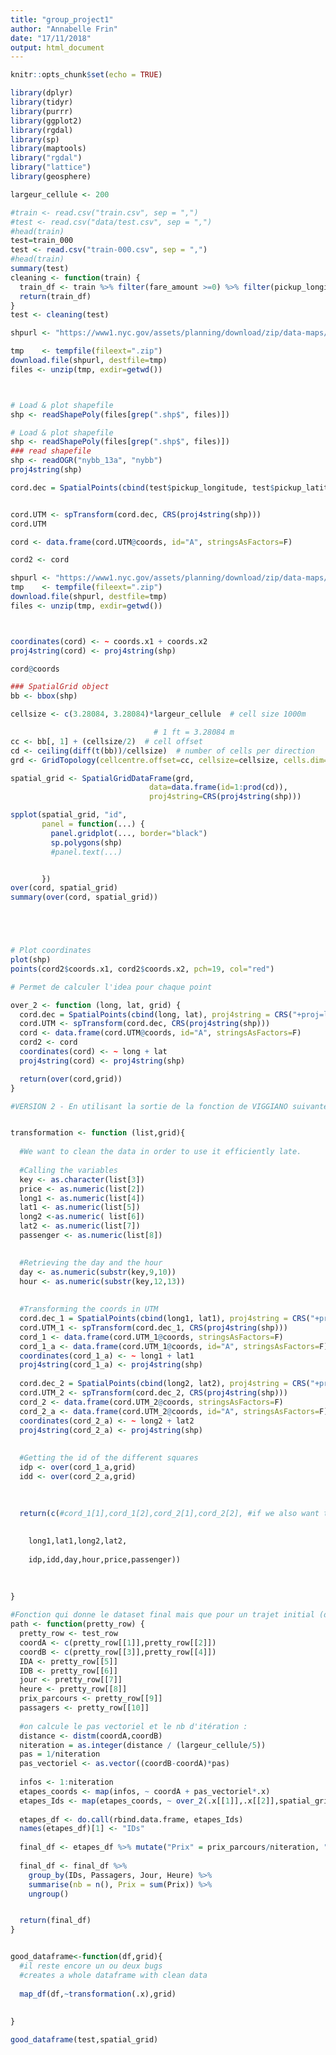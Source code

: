 ```yaml
---
title: "group_project1"
author: "Annabelle Frin"
date: "17/11/2018"
output: html_document
---
```


```r
knitr::opts_chunk$set(echo = TRUE)
```




```r
library(dplyr)
library(tidyr)
library(purrr)
library(ggplot2)
library(rgdal)
library(sp)
library(maptools)
library("rgdal")
library("lattice")
library(geosphere)

largeur_cellule <- 200

```


```r
#train <- read.csv("train.csv", sep = ",")
#test <- read.csv("data/test.csv", sep = ",")
#head(train)
test=train_000
test <- read.csv("train-000.csv", sep = ",")
#head(train)
summary(test)
cleaning <- function(train) {
  train_df <- train %>% filter(fare_amount >=0) %>% filter(pickup_longitude > -100, pickup_longitude < -50, pickup_latitude > 20, pickup_latitude < 60, dropoff_longitude > -100, dropoff_longitude < -50, dropoff_latitude > 20, dropoff_latitude < 60)
  return(train_df)
}
test <- cleaning(test)
```

```r



shpurl <- "https://www1.nyc.gov/assets/planning/download/zip/data-maps/open-data/nybb_13a.zip"

tmp    <- tempfile(fileext=".zip")
download.file(shpurl, destfile=tmp)
files <- unzip(tmp, exdir=getwd())



# Load & plot shapefile
shp <- readShapePoly(files[grep(".shp$", files)])

# Load & plot shapefile
shp <- readShapePoly(files[grep(".shp$", files)])
### read shapefile
shp <- readOGR("nybb_13a", "nybb")
proj4string(shp) 

cord.dec = SpatialPoints(cbind(test$pickup_longitude, test$pickup_latitude), proj4string = CRS("+proj=longlat"))


cord.UTM <- spTransform(cord.dec, CRS(proj4string(shp)))
cord.UTM

cord <- data.frame(cord.UTM@coords, id="A", stringsAsFactors=F)

cord2 <- cord

shpurl <- "https://www1.nyc.gov/assets/planning/download/zip/data-maps/open-data/nybb_13a.zip"
tmp    <- tempfile(fileext=".zip")
download.file(shpurl, destfile=tmp)
files <- unzip(tmp, exdir=getwd())



coordinates(cord) <- ~ coords.x1 + coords.x2
proj4string(cord) <- proj4string(shp)

cord@coords

### SpatialGrid object
bb <- bbox(shp)

cellsize <- c(3.28084, 3.28084)*largeur_cellule  # cell size 1000m

                                # 1 ft = 3.28084 m
cc <- bb[, 1] + (cellsize/2)  # cell offset
cd <- ceiling(diff(t(bb))/cellsize)  # number of cells per direction
grd <- GridTopology(cellcentre.offset=cc, cellsize=cellsize, cells.dim=cd)

spatial_grid <- SpatialGridDataFrame(grd,
                               data=data.frame(id=1:prod(cd)),
                               proj4string=CRS(proj4string(shp)))   

spplot(spatial_grid, "id",
       panel = function(...) {
         panel.gridplot(..., border="black")
         sp.polygons(shp)
         #panel.text(...)


       })
over(cord, spatial_grid)
summary(over(cord, spatial_grid))





# Plot coordinates
plot(shp)
points(cord2$coords.x1, cord2$coords.x2, pch=19, col="red")
```

```r
# Permet de calculer l'idea pour chaque point 

over_2 <- function (long, lat, grid) {
  cord.dec = SpatialPoints(cbind(long, lat), proj4string = CRS("+proj=longlat"))
  cord.UTM <- spTransform(cord.dec, CRS(proj4string(shp)))
  cord <- data.frame(cord.UTM@coords, id="A", stringsAsFactors=F)
  cord2 <- cord
  coordinates(cord) <- ~ long + lat
  proj4string(cord) <- proj4string(shp)

  return(over(cord,grid))
}


```


```r


#VERSION 2 - En utilisant la sortie de la fonction de VIGGIANO suivante :


transformation <- function (list,grid){
  
  #We want to clean the data in order to use it efficiently late. 
  
  #Calling the variables
  key <- as.character(list[3])
  price <- as.numeric(list[2])
  long1 <- as.numeric(list[4])
  lat1 <- as.numeric(list[5])
  long2 <-as.numeric( list[6])
  lat2 <- as.numeric(list[7])
  passenger <- as.numeric(list[8])
  

  #Retrieving the day and the hour
  day <- as.numeric(substr(key,9,10))
  hour <- as.numeric(substr(key,12,13))
  
  
  #Transforming the coords in UTM
  cord.dec_1 = SpatialPoints(cbind(long1, lat1), proj4string = CRS("+proj=longlat"))
  cord.UTM_1 <- spTransform(cord.dec_1, CRS(proj4string(shp)))
  cord_1 <- data.frame(cord.UTM_1@coords, stringsAsFactors=F)
  cord_1_a <- data.frame(cord.UTM_1@coords, id="A", stringsAsFactors=F)
  coordinates(cord_1_a) <- ~ long1 + lat1
  proj4string(cord_1_a) <- proj4string(shp)
  
  cord.dec_2 = SpatialPoints(cbind(long2, lat2), proj4string = CRS("+proj=longlat"))
  cord.UTM_2 <- spTransform(cord.dec_2, CRS(proj4string(shp)))
  cord_2 <- data.frame(cord.UTM_2@coords, stringsAsFactors=F)
  cord_2_a <- data.frame(cord.UTM_2@coords, id="A", stringsAsFactors=F)
  coordinates(cord_2_a) <- ~ long2 + lat2
  proj4string(cord_2_a) <- proj4string(shp)
  
  
  #Getting the id of the different squares
  idp <- over(cord_1_a,grid)
  idd <- over(cord_2_a,grid)
  
  
 
  return(c(#cord_1[1],cord_1[2],cord_2[1],cord_2[2], #if we also want the UTM coords

    
    long1,lat1,long2,lat2,
    
    idp,idd,day,hour,price,passenger))
  
  
  
}

```

```r


#Fonction qui donne le dataset final mais que pour un trajet initial (de A à B) 
path <- function(pretty_row) {
  pretty_row <- test_row
  coordA <- c(pretty_row[[1]],pretty_row[[2]])
  coordB <- c(pretty_row[[3]],pretty_row[[4]])
  IDA <- pretty_row[[5]]
  IDB <- pretty_row[[6]]
  jour <- pretty_row[[7]]
  heure <- pretty_row[[8]]
  prix_parcours <- pretty_row[[9]]
  passagers <- pretty_row[[10]]
  
  #on calcule le pas vectoriel et le nb d'itération :
  distance <- distm(coordA,coordB)
  niteration = as.integer(distance / (largeur_cellule/5))
  pas = 1/niteration
  pas_vectoriel <- as.vector((coordB-coordA)*pas)
  
  infos <- 1:niteration
  etapes_coords <- map(infos, ~ coordA + pas_vectoriel*.x)
  etapes_Ids <- map(etapes_coords, ~ over_2(.x[[1]],.x[[2]],spatial_grid)[[1,1]])
  
  etapes_df <- do.call(rbind.data.frame, etapes_Ids)
  names(etapes_df)[1] <- "IDs"
  
  final_df <- etapes_df %>% mutate("Prix" = prix_parcours/niteration, "Passagers" = passagers, "Jour" = jour, "Heure" = heure)
  
  final_df <- final_df %>% 
    group_by(IDs, Passagers, Jour, Heure) %>% 
    summarise(nb = n(), Prix = sum(Prix)) %>% 
    ungroup()  


  return(final_df)
}


good_dataframe<-function(df,grid){
  #il reste encore un ou deux bugs
  #creates a whole dataframe with clean data
  
  map_df(df,~transformation(.x),grid)
  
  
}

good_dataframe(test,spatial_grid)
  
  
  


```



